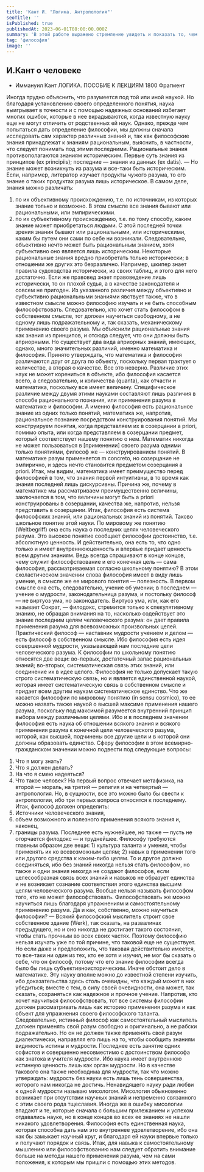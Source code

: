 ```yaml
---
title: 'Кант И. "Логика. Антропология"'
seoTitle: ''
isPublished: true
publishedAt: 2023-06-01T08:00:00.000Z
summary: 'В этой работе выражено стремление увидеть и показать то, чем становится и чего требует человек, если его целиком и полностью рассматривать в рамках явлений.'
tag: 'философия'
image: ''
---
```


## И.Кант о человеке

- Иммануил Кант
  ЛОГИКА. ПОСОБИЕ К ЛЕКЦИЯМ 1800
  Фрагмент

Иногда трудно объяснить, что разумеется под той или иной наукой. Но благодаря
установлению своего определенного понятия, наука выигрывает в точности и с помощью
надежных оснований избегает многих ошибок, которые в нее вкрадываются, когда
известную науку еще не могут отличить от родственных ей наук.
Однако, прежде чем попытаться дать определение философии, мы должны сначала
исследовать сам характер различных знаний и, так как философские знания принадлежат
к знаниям рациональным, выяснить, в частности, что следует понимать под этими
последними.
Рациональные знания противополагаются знаниям историческим. Первые суть знания
из принципов (ex principiis); последние — знания из данных (ex datis). — Но знание может
возникнуть из разума и все-таки быть историческим. Если, например, литератор изучает
продукты чужого разума, то его знание о таких продуктах разума лишь историческое.
В самом деле, знания можно различать:

1. по их объективному происхождению, т.е. по источникам, из которых знание только
   и возможно. В этом смысле все знания бывают или рациональными, или эмпирическими.
2. по их субъективному происхождению, т.е. по тому способу, каким знание может
   приобретаться людьми. С этой последней точки зрения знания бывают
   или рациональными, или историческими, каким бы путем они сами по себе ни возникали.
   Следовательно, объективно нечто может быть рациональным знанием,
   хотя субъективно оно является лишь историческим.
   Некоторые рациональные знания вредно приобретать только исторически; в
   отношении же других это безразлично. Например, шкипер знает правила судоходства
   исторически, из своих таблиц, и этого для него достаточно. Если же правовед знает
   правоведение лишь исторически, то он плохой судья, а в качестве законодателя и совсем
   не пригоден.
   Из указанного различия между объективно и субъективно рациональными знаниями
   явствует также, что в известном смысле можно философию изучать и не быть способным
   философствовать. Следовательно, кто хочет стать философом в собственном смысле, тот
   должен научиться свободному, а не одному лишь подражательному и, так сказать,
   механическому применению своего разума.
   Мы объяснили рациональные знания как знания из принципов, и отсюда следует, что
   они должны быть априорными. Но существует два вида априорных знаний, имеющих,
   однако, много значительных различий, именно математика и философия.
   Принято утверждать, что математика и философия различаются друг от друга по
   объекту, поскольку первая трактует о количестве, а вторая о качестве. Все это неверно.
   Различие этих наук не может корениться в объекте, ибо философия касается всего, а
   следовательно, и количества (quanta), как отчасти и математика, поскольку все имеет
   величину. Специфическое различие между двумя этими науками составляют
   лишь различия в способе рационального познания, или применения разума в математике и
   философии. А именно философия есть рациональное знание из одних только
   понятий, математика же, напротив, рациональное познание посредством конструирования
   понятий.
   Мы конструируем понятия, когда представляем их в созерцании а priori, помимо
   опыта, или когда представляем в созерцании предмет, который соответствует нашему
   понятию о нем. Математик никогда не может пользоваться в [применении] своего разума
   одними только понятиями, философ же — конструированием понятий. В математике
   разум применяется m concreto, но созерцание не эмпирично, и здесь нечто становится
   предметом созерцания a priori.
   Итак, мы видим, математика имеет преимущество перед философией в том, что
   знания первой интуитивны, в то время как знания последней лишь дискурсивны. Причина
   же, почему в математике мы рассматриваем преимущественно величины, заключается в
   том, что величины могут быть a priori конструированы в созерцании, качества же,
   напротив, нельзя представить в созерцании.
   Итак, философия есть система философских знаний, или рациональных знаний из
   понятий. Таково школьное понятие этой науки. По мировому же понятию (Weltbegriff) она
   есть наука о последних целях человеческого разума. Это высокое понятие сообщает
   философии достоинство, т.е. абсолютную ценность. И действительно, она есть то, что
   одно только и имеет внутреннююценность и впервые придает ценность всем другим
   знаниям.
   Ведь всегда спрашивают в конце концов, чему служит философствование и его
   конечная цель — сама философия, рассматриваемая согласно школьному понятию?
   В этом схоластическом значении слова философия имеет в виду лишь умение, в
   смысле же ее мирового понятия — полезность. В первом смысле она есть,
   следовательно, учение об умении; в последнем — учение о мудрости, законодательница
   разума, и постольку философ — не виртуоз ума, но законодатель.
   Виртуоз ума, или, как его называет Сократ, — филодокс, стремится только к
   спекулятивному знанию, не обращая внимания на то, насколько содействует это знание
   последним целям человеческого разума: он дает правила применения разума для
   всевозможных произвольных целей. Практический философ — наставник мудрости
   учением и делом — есть философ в собственном смысле. Ибо философия есть идея
   совершенной мудрости, указывающей нам последние цели человеческого разума.
   К философии по школьному понятию относятся две вещи: во-первых, достаточный
   запас рациональных знаний; во-вторых, систематическая связь этих знаний, или
   соединение их в идее целого.
   Философия не только допускает такую строго систематическую связь, но и является
   единственной наукой, которая имеет систематическую связь в собственном смысле и
   придает всем другим наукам систематическое единство.
   Что же касается философии по мировому понятию (in sensu cosmico), то ее можно
   назвать также наукой о высшей максиме применения нашего разума, поскольку под
   максимой разумеется внутренний принцип выбора между различными целями.
   Ибо и в последнем значении философия есть наука об отношении всякого знания и
   всякого применения разума к конечной цели человеческого разума, которой, как высшей,
   подчинены все другие цели и в которой они должны образовать единство.
   Сферу философии в этом всемирно-гражданском значении можно подвести под
   следующие вопросы:

1) Что я могу знать?
2) Что я должен делать?
3) На что я смею надеяться?
4) Что такое человек?
   На первый вопрос отвечает метафизика, на второй — мораль, на третий — религия и
   на четвертый — антропология. Но, в сущности, все это можно было бы свести к
   антропологии, ибо три первых вопроса относятся к последнему.
   Итак, философ должен определить:
5) Источники человеческого знания,
6) объем возможного и полезного применения всякого знания и, наконец,
7) границы разума.
   Последнее есть нужнейшее, но также — пусть не огорчается филодокс — и
   труднейшее.
   Философу требуются главным образом две вещи: 1) культура таланта и умения, чтобы
   применять их ко всевозможным целям; 2) навык в применении того или другого средства
   к каким-либо целям. То и другое должно соединяться, ибо без знаний никогда нельзя
   стать философом, но также и одни знания никогда не создают философов, если
   целесообразная связь всех знаний и навыков не образует единства и не возникает сознание
   соответствия этого единства высшим целям человеческого разума.
   Вообще нельзя называть философом того, кто не может философствовать.
   Философствовать же можно научиться лишь благодаря упражнениям и самостоятельному
   применению разума.
   Да и как, собственно, можно научиться философии? — Всякий философский
   мыслитель строит свое собственное здание (Werk), так сказать, на развалинах
   предыдущего, но и оно никогда не достигает такого состояния, чтобы стать прочным во
   всех своих частях. Поэтому философию нельзя изучать уже по той причине, что
   таковой еще не существует. Но если даже и предположить, что таковая действительно
   имеется, то все-таки ни один из тех, кто ее хотя и изучил, не мог бы сказать о себе, что он
   философ, потому что его знание философии всегда было бы лишь субъективноисторическим.
   Иначе обстоит дело в математике. Эту науку вполне можно до известной степени
   изучить, ибо доказательства здесь столь очевидны, что каждый может в них убедиться;
   вместе с тем, в силу своей очевидности, она может, так сказать, сохраняться
   как надежное и прочное учение.
   Напротив, кто хочет научиться философствовать, тот все системы философии должен
   рассматривать лишь как историю применения разума и как объект для упражнения своего
   философского таланта.
   Следовательно, истинный философ как самостоятельный мыслитель должен
   применять свой разум свободно и оригинально, а не рабски подражательно. Но он не
   должен также применять свой разум диалектически, направляя его лишь на то, чтобы
   сообщить знаниям видимость истины и мудрости. Последнее есть занятие одних
   софистов и совершенно несовместимо с достоинством философа как знатока и учителя
   мудрости.
   Ибо наука имеет внутреннюю истинную ценность лишь как орган мудрости. Но в
   качестве такового она также необходима для мудрости, так что можно утверждать:
   мудрость без науки есть лишь тень совершенства, которого нам никогда не достичь.
   Ненавидящего науку ради любви к одной мудрости называю мисологом. Мисология
   обыкновенно возникает при отсутствии научных знаний и непременно связанного с этим
   своего рода тщеславия. Иногда же в ошибку мисологии впадают и те, которые сначала с
   большим прилежанием и успехом отдавались науке, но в конце концов во всех ее знаниях
   не нашли никакого удовлетворения.
   Философия есть единственная наука, которая способна дать нам это внутреннее
   удовлетворение, ибо она как бы замыкает научный круг, и благодаря ей науки впервые
   только и получают порядок и связь.
   Итак, для навыка к самостоятельному мышлению или философствованию нам следует
   обратить внимание больше на методы нашего применения разума, чем на сами
   положения, к которым мы пришли с помощью этих методов.
